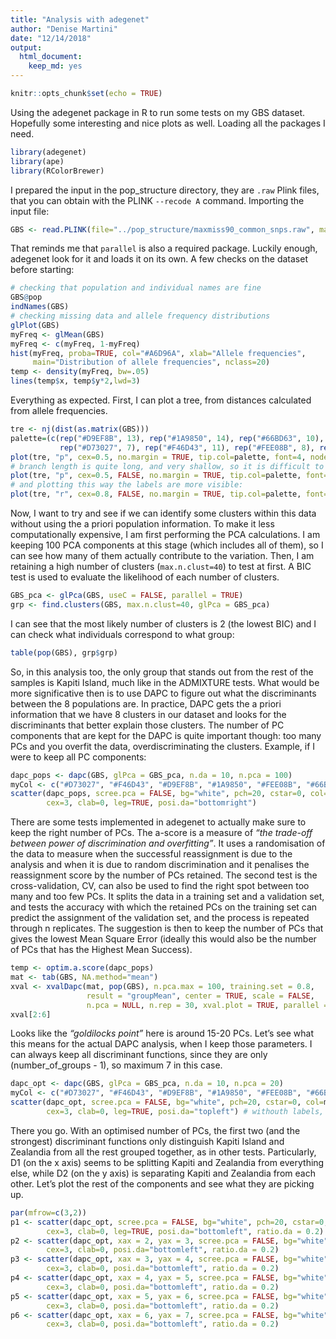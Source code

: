 ```yaml
---
title: "Analysis with adegenet"
author: "Denise Martini"
date: "12/14/2018"
output: 
  html_document: 
    keep_md: yes
---
```


```r
knitr::opts_chunk$set(echo = TRUE)
```

Using the adegenet package in R  to run some tests on my GBS dataset. Hopefully some interesting and nice plots as well. 
Loading all the packages I need.

```r
library(adegenet)
library(ape)
library(RColorBrewer)
```

I prepared the input in the pop_structure directory, they are `.raw` Plink files, that you can obtain with the PLINK `--recode A` command.
Importing the input file:

```r
GBS <- read.PLINK(file="../pop_structure/maxmiss90_common_snps.raw", map.file = "../pop_structure/maxmiss90_common_snps.map")
```

That reminds me that `parallel` is also a required package. Luckily enough, adegenet look for it and loads it on its own. A few checks on the dataset before starting:

```r
# checking that population and individual names are fine
GBS@pop
indNames(GBS)
# checking missing data and allele frequency distributions
glPlot(GBS)
myFreq <- glMean(GBS)
myFreq <- c(myFreq, 1-myFreq)
hist(myFreq, proba=TRUE, col="#A6D96A", xlab="Allele frequencies",
     main="Distribution of allele frequencies", nclass=20)
temp <- density(myFreq, bw=.05)
lines(temp$x, temp$y*2,lwd=3)
```

Everything as expected.
First, I can plot a tree, from distances calculated from allele frequencies. 

```r
tre <- nj(dist(as.matrix(GBS)))
palette=(c(rep("#D9EF8B", 13), rep("#1A9850", 14), rep("#66BD63", 10), rep("#A6D96A", 12), 
           rep("#D73027", 7), rep("#F46D43", 11), rep("#FEE08B", 8), rep("#FDAE61", 17)))
plot(tre, "p", cex=0.5, no.margin = TRUE, tip.col=palette, font=4, node.pos=2, edge.width=1.2)
# branch length is quite long, and very shallow, so it is difficult to see the deep relations, also plotting without branch lengths:
plot(tre, "p", cex=0.5, FALSE, no.margin = TRUE, tip.col=palette, font=4, node.pos=1, edge.width=1.2)
# and plotting this way the labels are more visible:
plot(tre, "r", cex=0.8, FALSE, no.margin = TRUE, tip.col=palette, font=4, node.pos=2, edge.width=1.2)
```

Now, I want to try and see if we can identify some clusters within this data without using the a priori population information. To make it less computationally expensive, I am first performing the PCA calculations. I am keeping 100 PCA components at this stage (which includes all of them), so I can see how many of them actually contribute to the variation. Then, I am retaining a high number of clusters (`max.n.clust=40`) to test at first. A BIC test is used to evaluate the likelihood of each number of clusters.

```r
GBS_pca <- glPca(GBS, useC = FALSE, parallel = TRUE)
grp <- find.clusters(GBS, max.n.clust=40, glPca = GBS_pca)
```

I can see that the most likely number of clusters is 2 (the lowest BIC) and I can check what individuals correspond to what group:

```r
table(pop(GBS), grp$grp)
```

So, in this analysis too, the only group that stands out from the rest of the samples is Kapiti Island, much like in the ADMIXTURE tests.
What would be more significative then is to use DAPC to figure out what the discriminants between the 8 populations are. In practice, DAPC gets the a priori information that we have 8 clusters in our dataset and looks for the discriminants that better explain those clusters. The number of PC components that are kept for the DAPC is quite important though: too many PCs and you overfit the data, overdiscriminating the clusters. Example, if I were to keep all PC components:

```r
dapc_pops <- dapc(GBS, glPca = GBS_pca, n.da = 10, n.pca = 100)
myCol <- c("#D73027", "#F46D43", "#D9EF8B", "#1A9850", "#FEE08B", "#66BD63", "#FDAE61", "#A6D96A")
scatter(dapc_pops, scree.pca = FALSE, bg="white", pch=20, cstar=0, col=myCol, solid=.6,
        cex=3, clab=0, leg=TRUE, posi.da="bottomright")
```
 
There are some tests implemented in adegenet to actually make sure to keep the right number of PCs. The a-score is a measure of _"the trade-off between power of discrimination and overfitting"_. It uses a randomisation of the data to measure when the successful reassignment is due to the analysis and when it is due to random discrimination and it penalises the reassignment score by the number of PCs retained. The second test is the cross-validation, CV, can also be used to find the right spot between too many and too few PCs. It splits the data in a training set and a validation set, and tests the accuracy with which the retained PCs on the training set can predict the assignment of the validation set, and the process is repeated through n replicates. The suggestion is then to keep the number of PCs that gives the lowest Mean Square Error (ideally this would also be the number of PCs that has the Highest Mean Success).

```r
temp <- optim.a.score(dapc_pops)
mat <- tab(GBS, NA.method="mean")
xval <- xvalDapc(mat, pop(GBS), n.pca.max = 100, training.set = 0.8,
                 result = "groupMean", center = TRUE, scale = FALSE,
                 n.pca = NULL, n.rep = 30, xval.plot = TRUE, parallel = "multicore", ncpus = 6)
xval[2:6]
```

Looks like the _"goldilocks point"_ here is around 15-20 PCs. Let's see what this means for the actual DAPC analysis, when I keep those parameters. I can always keep all discriminant functions, since they are only (number_of_groups - 1), so maximum 7 in this case. 

```r
dapc_opt <- dapc(GBS, glPca = GBS_pca, n.da = 10, n.pca = 20)
myCol <- c("#D73027", "#F46D43", "#D9EF8B", "#1A9850", "#FEE08B", "#66BD63", "#FDAE61", "#A6D96A")
scatter(dapc_opt, scree.pca = FALSE, bg="white", pch=20, cstar=0, col=myCol, solid=.6,
        cex=3, clab=0, leg=TRUE, posi.da="topleft") # withouth labels, with legend
```

There you go. With an optimised number of PCs, the first two (and the strongest) discriminant functions only distinguish Kapiti Island and Zealandia from all the rest grouped together, as in other tests. Particularly, D1 (on the x axis) seems to be splitting Kapiti and Zealandia from everything else, while D2 (on the y axis) is separating Kapiti and Zealandia from each other. 
Let's plot the rest of the components and see what they are picking up.

```r
par(mfrow=c(3,2))
p1 <- scatter(dapc_opt, scree.pca = FALSE, bg="white", pch=20, cstar=0, col=myCol, solid=.6,
        cex=3, clab=0, leg=TRUE, posi.da="bottomleft", ratio.da = 0.2) 
p2 <- scatter(dapc_opt, xax = 2, yax = 3, scree.pca = FALSE, bg="white", pch=20, cstar=0, col=myCol, solid=.6,
        cex=3, clab=0, posi.da="bottomleft", ratio.da = 0.2)
p3 <- scatter(dapc_opt, xax = 3, yax = 4, scree.pca = FALSE, bg="white", pch=20, cstar=0, col=myCol, solid=.6,
        cex=3, clab=0, posi.da="bottomleft", ratio.da = 0.2) 
p4 <- scatter(dapc_opt, xax = 4, yax = 5, scree.pca = FALSE, bg="white", pch=20, cstar=0, col=myCol, solid=.6,
        cex=3, clab=0, posi.da="bottomleft", ratio.da = 0.2) 
p5 <- scatter(dapc_opt, xax = 5, yax = 6, scree.pca = FALSE, bg="white", pch=20, cstar=0, col=myCol, solid=.6,
        cex=3, clab=0, posi.da="bottomleft", ratio.da = 0.2) 
p6 <- scatter(dapc_opt, xax = 6, yax = 7, scree.pca = FALSE, bg="white", pch=20, cstar=0, col=myCol, solid=.6,
        cex=3, clab=0, posi.da="bottomleft", ratio.da = 0.2) 
```

